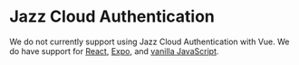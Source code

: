 # Jazz Cloud Authentication

We do not currently support using Jazz Cloud Authentication with Vue.
We do have support for [React](/docs/react/authentication/jazz-cloud), [Expo](/docs/react-native-expo/authentication/jazz-cloud), and [vanilla JavaScript](/docs/vanilla/authentication/jazz-cloud).